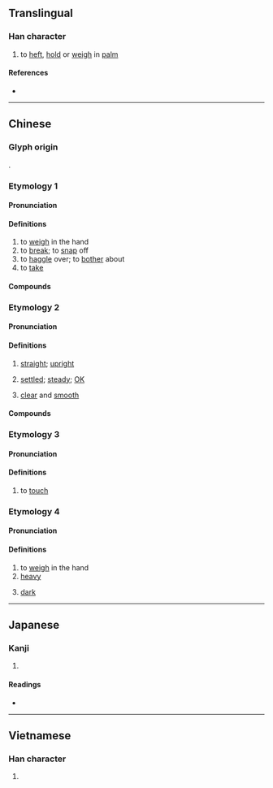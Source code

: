 {{character info/new}}
==Translingual==

===Han character===
{{Han char|rn=64|rad=手|as=08|sn=11|four=50061|canj=QIYR|ids=⿰扌店}}

# to [[heft]], [[hold]] or [[weigh]] in [[palm]]

====References====
* {{Han ref|kx=0436.120|dkj=12235|dj=0785.230|hdz=31903.040|uh=6382|ud=25474|bh=D569|bd=54633}}

----

==Chinese==

===Glyph origin===
{{Han etym}}
{{Han compound|手|alt1=扌|c1=s|t1=hand|店|c2=p|ls=psc}}.

===Etymology 1===
{{zh-forms|alt=敁}}

====Pronunciation====
{{zh-pron
|m=diān
|c=dim1
|mn=ml:tiam
|oc=y
|ma=Zh-dian.ogg
|cat=v
}}

====Definitions====
{{zh-hanzi}}

# to [[weigh]] in the hand
# to [[break]]; to [[snap]] off
# to [[haggle]] over; to [[bother]] about
# to [[take]]

====Compounds====
{{zh-der|掂量|掂腳舒腰|掂斤抹兩|掂斤估兩|掂梢折本|掂提|扎掂|掂折|掂掇|掂過兒|掂倈|沒掂三|掂詳|掂斤播兩|掂對}}

===Etymology 2===
{{zh-forms|alt=𠶧}}

====Pronunciation====
{{zh-pron
|c=dim6
|c-t=iam5
|cat=a
}}

====Definitions====
{{zh-hanzi}} {{tlb|zh|Cantonese}}

# [[straight]]; [[upright]]
# {{lb|zh|of matters}} [[settle]]d; [[steady]]; [[OK]]
# {{lb|zh|of speech}} [[clear]] and [[smooth]]

====Compounds====
{{zh-der|掂過轆蔗|橫掂|搞掂|傾掂|斟掂|掂當|唔掂|唔得掂|橫睇掂睇}}

===Etymology 3===
{{zh-forms|alt=玷}}

====Pronunciation====
{{zh-pron
|c=dim3
|c-t=iam1
|cat=v
}}

====Definitions====
{{zh-hanzi}} {{tlb|zh|Cantonese}}

# to [[touch]]

===Etymology 4===
{{zh-forms|alt=敁,鈂}}

====Pronunciation====
{{zh-pron
|mn=tìm
|cat=v,a
}}

====Definitions====
{{zh-hanzi}} {{tlb|zh|Hokkien}}

# to [[weigh]] in the hand
# [[heavy]]
# {{lb|zh|of colour}} [[dark]]

----

==Japanese==

===Kanji===
{{ja-kanji|grade=|rs=手08}}

# {{defn|lang=ja|sort=手08}}

====Readings====
* {{ja-readings|on=[[てん]] (ten)|kun=[[はかる]] (hakaru)}}

----

==Vietnamese==

===Han character===
{{vi-hantu|rs=手08|giếm}}

# {{defn|lang=vi|sort=手08}}